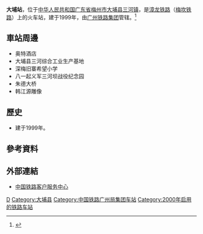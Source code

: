 {{About|位於廣東省的車站|位於香港，前稱大埔站的已廢棄車站|大埔滘站}}
{{Infobox China railway station
|车站名称 =大埔站
|图片 = 
|图片介绍 = 
|other_name =
|其他名称 = 
|英文名称 = Dabu Railway Station
|车站代码 = 34892
|电报码 = DPI
|拼音码 = DPU
|车站位置 = [[广东省|广东省]][[梅州市|梅州市]][[大埔县|大埔县]][[三河镇_(大埔县)|三河镇]]
|坐标 = {{coord|24.412524|116.572980|display=inline,title}}
|归属 = [[广州铁路集团|广州铁路集团]]
|线路 = [[漳龙铁路|漳龙铁路]]
|车站等级 =[[四等站_(中国大陆)|四等站]]
|月台数目 = 
|股道数目 = 
}}
'''大埔站'''，位于[[中华人民共和国|中华人民共和国]][[广东省|广东省]][[梅州市|梅州市]][[大埔县|大埔县]][[三河镇_(大埔县)|三河镇]]，是[[漳龙铁路|漳龙铁路]]（[[梅坎铁路|梅坎铁路]]）上的火车站，建于1999年，由[[广州铁路集团|广州铁路集团]]管辖。<ref>{{Cite web |url=http://search.huochepiao.com/huochezhan/jieshao/937.htm |title=大埔火车站介绍 |access-date=2017-01-06 |archive-date=2020-02-25 |archive-url=https://web.archive.org/web/20200225191739/http://search.huochepiao.com/huochezhan/jieshao/937.htm |dead-url=no }}</ref>
==車站周邊==
* 奥特酒店
* 大埔县三河综合工业生产基地
* 深梅旧寨希望小学
* 八一起义军三河坝战役纪念园
* 朱德大桥
* 韩江源雕像

==歷史==
* 建于1999年。
==參考資料==
{{reflist}}

==外部連結==
* [http://www.12306.cn/mormhweb/ 中国铁路客户服务中心]{{Wayback|url=http://www.12306.cn/mormhweb/ |date=20180205163941 }}

{{漳龙铁路}}
{{梅坎铁路}}
[[Category:梅州市铁路车站|D]]
[[Category:大埔县|Category:大埔县]]
[[Category:中国铁路广州局集团车站|Category:中国铁路广州局集团车站]]
[[Category:2000年启用的铁路车站|Category:2000年启用的铁路车站]]